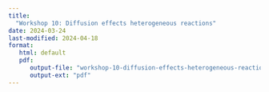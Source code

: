 ```yaml
---
title: 
  "Workshop 10: Diffusion effects heterogeneous reactions"
date: 2024-03-24
last-modified: 2024-04-18
format: 
   html: default
   pdf:
      output-file: "workshop-10-diffusion-effects-heterogeneous-reactions"
      output-ext: "pdf"
---
```


<!-- ::: {.content-visible when-format="html"} -->
<!-- ::: {.callout-tip} -->
<!-- ## Solutions -->
<!---->
<!-- Solutions to these problems are uploaded at [Workshop 10 solutions](./solutions.qmd) -->
<!---->
<!-- ::: -->
<!-- ::: -->
